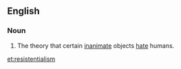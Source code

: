 ==English==

===Noun===
{{en-noun|-}}

# The theory that certain [[inanimate]] objects [[hate]] humans.

[[et:resistentialism]]